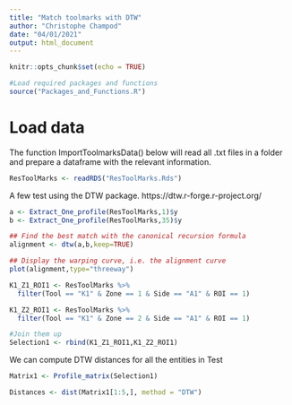 ```yaml
---
title: "Match toolmarks with DTW"
author: "Christophe Champod"
date: "04/01/2021"
output: html_document
---
```


```r
knitr::opts_chunk$set(echo = TRUE)

#Load required packages and functions
source("Packages_and_Functions.R")
```

# Load data

The function ImportToolmarksData() below will read all .txt files in a folder and prepare a dataframe with the relevant information.

```r
ResToolMarks <- readRDS("ResToolMarks.Rds")
```

A few test using the DTW package. https://dtw.r-forge.r-project.org/
```r
a <- Extract_One_profile(ResToolMarks,1)$y
b <- Extract_One_profile(ResToolMarks,35)$y

## Find the best match with the canonical recursion formula
alignment <- dtw(a,b,keep=TRUE)

## Display the warping curve, i.e. the alignment curve
plot(alignment,type="threeway")
```

```r

K1_Z1_ROI1 <- ResToolMarks %>%
  filter(Tool == "K1" & Zone == 1 & Side == "A1" & ROI == 1)

K1_Z2_ROI1 <- ResToolMarks %>%
  filter(Tool == "K1" & Zone == 2 & Side == "A1" & ROI == 1)

#Join them up
Selection1 <- rbind(K1_Z1_ROI1,K1_Z2_ROI1)
```

We can compute DTW distances for all the entities in Test

```r

Matrix1 <- Profile_matrix(Selection1)

Distances <- dist(Matrix1[1:5,], method = "DTW")

```

